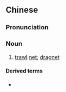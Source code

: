 {{also|拖网}}
==Chinese==
{{zh-forms|s=拖网}}

===Pronunciation===
{{zh-pron
|m=tuōwǎng
|cat=n
}}

===Noun===
{{zh-noun}}

# [[trawl]] [[net]]; [[dragnet]]

====Derived terms====
* {{zh-l|拖網漁船}}